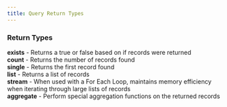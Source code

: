 ```yaml
---
title: Query Return Types
---
```


### Return Types

**exists** - Returns a true or false based on if records were returned\
**count** - Returns the number of records found\
**single** - Returns the first record found\
**list** - Returns a list of records\
**stream** - When used with a For Each Loop, maintains memory efficiency when iterating through large lists of records\
**aggregate** - Perform special aggregation functions on the returned records
